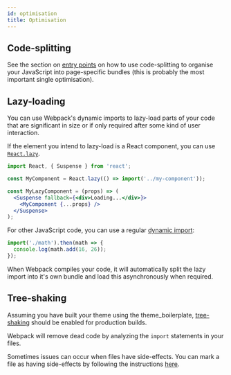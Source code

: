 ```yaml
---
id: optimisation
title: Optimisation
---
```


## Code-splitting

See the section on [entry points](getting-started/entry-points.mdx) on how to use code-splitting to organise your JavaScript into page-specific bundles (this is probably the most important single optimisation).

## Lazy-loading

You can use Webpack's dynamic imports to lazy-load parts of your code that are significant in size or if only required after some kind of user interaction.

If the element you intend to lazy-load is a React component, you can use [`React.lazy`](https://reactjs.org/docs/code-splitting.html#reactlazy).

```jsx
import React, { Suspense } from 'react';

const MyComponent = React.lazy(() => import('../my-component'));

const MyLazyComponent = (props) => (
  <Suspense fallback={<div>Loading...</div>}>
    <MyComponent {...props} />
  </Suspense>
);
```

For other JavaScript code, you can use a regular [dynamic import](https://reactjs.org/docs/code-splitting.html#import):

```jsx
import('./math').then(math => {
  console.log(math.add(16, 26));
});
```

When Webpack compiles your code, it will automatically split the lazy import into it's own bundle and load this asynchronously when required.

## Tree-shaking

Assuming you have built your theme using the theme_boilerplate, [tree-shaking](https://webpack.js.org/guides/tree-shaking/) should be enabled for production builds.

Webpack will remove dead code by analyzing the `import` statements in your files.

Sometimes issues can occur when files have side-effects. You can mark a file as having side-effects by following the instructions [here](https://webpack.js.org/guides/tree-shaking/).
